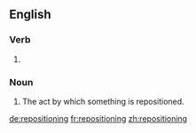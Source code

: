 ==English==

===Verb===
{{head|en|present participle}}

# {{present participle of|reposition|lang=en|nocat=1}}

===Noun===
{{en-noun}}

# The act by which something is repositioned.

[[de:repositioning]]
[[fr:repositioning]]
[[zh:repositioning]]